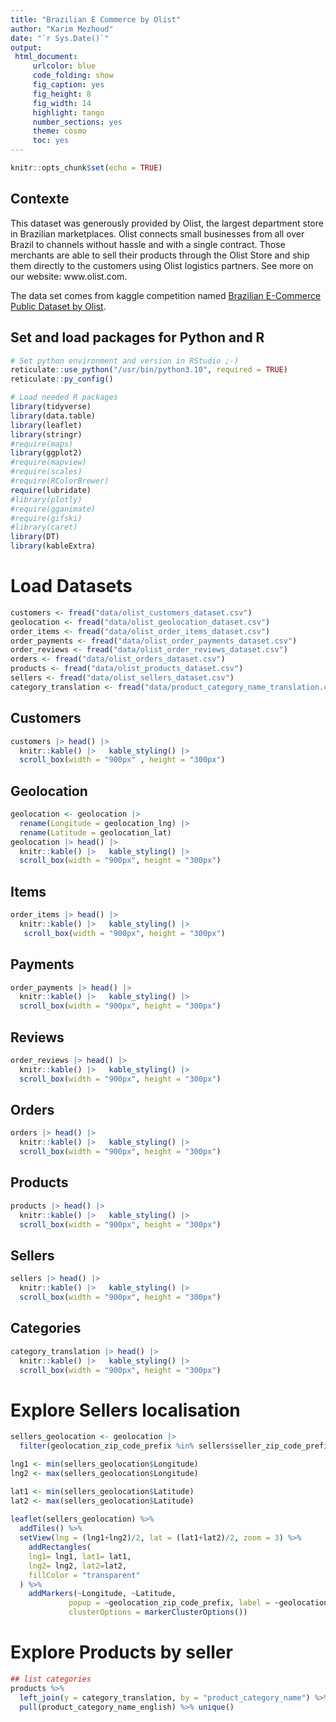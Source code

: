 ```yaml
---
title: "Brazilian E Commerce by Olist"
author: "Karim Mezhoud"
date: "`r Sys.Date()`"
output: 
 html_document:
     urlcolor: blue
     code_folding: show
     fig_caption: yes
     fig_height: 8
     fig_width: 14
     highlight: tango
     number_sections: yes
     theme: cosmo
     toc: yes
---
```


```r
knitr::opts_chunk$set(echo = TRUE)
```

## Contexte

This dataset was generously provided by Olist, the largest department store in Brazilian marketplaces. Olist connects small businesses from all over Brazil to channels without hassle and with a single contract. Those merchants are able to sell their products through the Olist Store and ship them directly to the customers using Olist logistics partners. See more on our website: www.olist.com.

The data set comes from kaggle competition named [Brazilian E-Commerce Public Dataset by Olist](https://www.kaggle.com/datasets/olistbr/brazilian-ecommerce).

## Set and load packages for Python and R

```r
# Set python environment and version in RStudio ;-)
reticulate::use_python("/usr/bin/python3.10", required = TRUE)
reticulate::py_config()
```

```r
# Load needed R packages
library(tidyverse)
library(data.table)
library(leaflet)
library(stringr)
#require(maps)
library(ggplot2)
#require(mapview)
#require(scales)
#require(RColorBrewer)
require(lubridate)
#library(plotly)
#require(gganimate)
#require(gifski)
#library(caret)
library(DT)
library(kableExtra)
```

# Load Datasets {.tabset .tabset-fade .tabset-pills}

```r
customers <- fread("data/olist_customers_dataset.csv")
geolocation <- fread("data/olist_geolocation_dataset.csv")
order_items <- fread("data/olist_order_items_dataset.csv")
order_payments <- fread("data/olist_order_payments_dataset.csv")
order_reviews <- fread("data/olist_order_reviews_dataset.csv")
orders <- fread("data/olist_orders_dataset.csv")
products <- fread("data/olist_products_dataset.csv")
sellers <- fread("data/olist_sellers_dataset.csv")
category_translation <- fread("data/product_category_name_translation.csv")
```

## Customers

```r
customers |> head() |>
  knitr::kable() |>   kable_styling() |>
  scroll_box(width = "900px" , height = "300px") 
```

## Geolocation

```r
geolocation <- geolocation |> 
  rename(Longitude = geolocation_lng) |>
  rename(Latitude = geolocation_lat)
geolocation |> head() |>
  knitr::kable() |>   kable_styling() |>
  scroll_box(width = "900px", height = "300px")
```

## Items

```r
order_items |> head() |>
  knitr::kable() |>   kable_styling() |>
   scroll_box(width = "900px", height = "300px")
```

## Payments

```r
order_payments |> head() |>
  knitr::kable() |>   kable_styling() |>
  scroll_box(width = "900px", height = "300px")
```

## Reviews

```r
order_reviews |> head() |>
  knitr::kable() |>   kable_styling() |>
  scroll_box(width = "900px", height = "300px")
```

## Orders

```r
orders |> head() |>
  knitr::kable() |>   kable_styling() |>
  scroll_box(width = "900px", height = "300px")
```

## Products

```r
products |> head() |>
  knitr::kable() |>   kable_styling() |>
  scroll_box(width = "900px", height = "300px")
```

## Sellers

```r
sellers |> head() |>
  knitr::kable() |>   kable_styling() |>
  scroll_box(width = "900px", height = "300px")
```

## Categories

```r
category_translation |> head() |>
  knitr::kable() |>   kable_styling() |>
  scroll_box(width = "900px", height = "300px")
```


# Explore Sellers localisation 

```r
sellers_geolocation <- geolocation |> 
  filter(geolocation_zip_code_prefix %in% sellers$seller_zip_code_prefix)

lng1 <- min(sellers_geolocation$Longitude)
lng2 <- max(sellers_geolocation$Longitude)

lat1 <- min(sellers_geolocation$Latitude)
lat2 <- max(sellers_geolocation$Latitude)
  
leaflet(sellers_geolocation) %>%
  addTiles() %>%
  setView(lng = (lng1+lng2)/2, lat = (lat1+lat2)/2, zoom = 3) %>%
    addRectangles(
    lng1= lng1, lat1= lat1,
    lng2= lng2, lat2=lat2,
    fillColor = "transparent"
  ) %>%
    addMarkers(~Longitude, ~Latitude,
             popup = ~geolocation_zip_code_prefix, label = ~geolocation_zip_code_prefix,
             clusterOptions = markerClusterOptions())
```



# Explore Products by seller

```r
## list categories
products %>%
  left_join(y = category_translation, by = "product_category_name") %>%
  pull(product_category_name_english) %>% unique()


```

